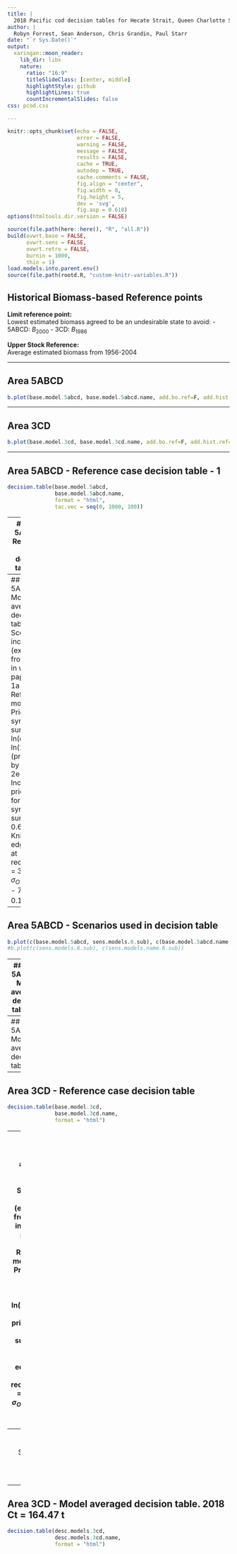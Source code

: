 ```yaml
---
title: |
  2018 Pacific cod decision tables for Hecate Strait, Queen Charlotte Sound (5ABCD) and West Coast Vancouver Island (3CD)
author: |
  Robyn Forrest, Sean Anderson, Chris Grandin, Paul Starr
date: "`r Sys.Date()`"
output:
  xaringan::moon_reader:
    lib_dir: libs
    nature:
      ratio: "16:9"
      titleSlideClass: [center, middle]
      highlightStyle: github
      highlightLines: true
      countIncrementalSlides: false
css: pcod.css

---
```


```r
knitr::opts_chunk$set(echo = FALSE,
                      error = FALSE,
                      warning = FALSE,
                      message = FALSE,
                      results = FALSE,
                      cache = TRUE,
                      autodep = TRUE,
                      cache.comments = FALSE,
                      fig.align = "center",
                      fig.width = 8,
                      fig.height = 5,
                      dev = 'svg',
                      fig.asp = 0.618)
options(htmltools.dir.version = FALSE)
```

```r
source(file.path(here::here(), "R", "all.R"))
build(ovwrt.base = FALSE,
      ovwrt.sens = FALSE,
      ovwrt.retro = FALSE,
      burnin = 1000,
      thin = 1)
load.models.into.parent.env()
source(file.path(rootd.R, "custom-knitr-variables.R"))
```


## Historical Biomass-based Reference points

**Limit reference point:**<br />
Lowest estimated biomass agreed to be an undesirable state to avoid:
  - 5ABCD: $B_2000$
  - 3CD:   $B_1986$

**Upper Stock Reference:**<br />
Average estimated biomass from 1956-2004

---

## Area 5ABCD
```r

b.plot(base.model.5abcd, base.model.5abcd.name, add.bo.ref=F, add.hist.ref=T, lrp=c(2000,2000), usr =c(1956,2004))
```

---

## Area 3CD
```r

b.plot(base.model.3cd, base.model.3cd.name, add.bo.ref=F, add.hist.ref=T, lrp=c(1986,1986), usr =c(1956,2004))
```



---

## Area 5ABCD - Reference case decision table - 1
<SPAN STYLE="font-size: 12pt">
```r
decision.table(base.model.5abcd,
               base.model.5abcd.name,
               format = "html",
               tac.vec = seq(0, 1000, 100))
```
</SPAN>

---
## Area 5ABCD - Reference case decision table - 2
<SPAN STYLE="font-size: 12pt">
```r
decision.table(base.model.5abcd,
               base.model.5abcd.name,
               format = "html",
               tac.vec = c(seq(1100, 2000, 100), 3000))
```
</SPAN>

---
## Area 5ABCD - Model averaged decision table
 - Scenarios included (expanded from those in working paper):
  - 1a Reference model
  - 2d Prior mean synoptic survey ln(q) = ln(1.0) (pro-rated by area)
  - 2e Increase prior SD for synoptic surveys to 0.6
  - 5a Knife-edged age at recruitment = 3 y
  - 6b $\sigma_O$ = 0.15
  - 7b $\sigma_W$ = 0.15

---
## Area 5ABCD - Scenarios used in decision table
```r
b.plot(c(base.model.5abcd, sens.models.6.sub), c(base.model.5abcd.name, sens.models.name.6.sub))
#b.plot(c(sens.models.6.sub), c(sens.models.name.6.sub))
```

---
## Area 5ABCD - Model averaged decision table - 1
<SPAN STYLE="font-size: 12pt">
```r
decision.table(desc.models.5abcd,
               desc.models.5abcd.name,
               format = "html",
               tac.vec = seq(0, 1000, 100))
```
</SPAN>

---
## Area 5ABCD - Model averaged decision table - 2
<SPAN STYLE="font-size: 12pt">
```r
decision.table(desc.models.5abcd,
               desc.models.5abcd.name,
               format = "html",
               tac.vec = c(seq(1100, 2000, 100), 3000))
```
</SPAN>

---
## Area 3CD - Reference case decision table
<SPAN STYLE="font-size: 10pt">
```r
decision.table(base.model.3cd,
               base.model.3cd.name,
               format = "html")
```
</SPAN>

---
## Area 3CD - Model averaged decision tables
 - Scenarios included (expanded from those in working paper):
  - 1a Reference model
  - 2d Prior mean synoptic survey ln(q) = ln(1.0)
  - 2e Increase prior SD for synoptic surveys to 0.6
  - 5a Knife-edged age at recruitment = 3 y
  - 6b $\sigma_O$ = 0.15
  - 7b $\sigma_W$ = 0.15

---
## Area 3CD - Scenarios used in decision table
```r
b.plot(c(base.model.3cd, sens.models.13.sub), c(base.model.3cd.name, sens.models.name.13.sub))
```


---
## Area 3CD - Model averaged decision table. 2018 Ct = 164.47 t
<SPAN STYLE="font-size: 10pt">
```r
decision.table(desc.models.3cd,
               desc.models.3cd.name,
               format = "html")
```
</SPAN>
